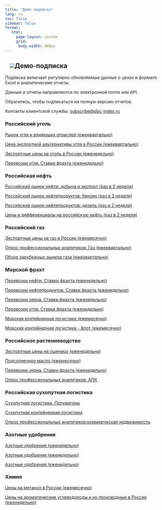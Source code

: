 ```yaml
---
title: "Демо подписка"
lang: ru
toc: false
sidebar: false
format:
   html: 
     page-layout: custom
     grid:
      body-width: 900px
---
```


## ![](../images/icon-subscription.svg)Демо-подписка {.my-custom-class style="margin-left:3%;"}

Подписка включает регулярно обновляемые данные о ценах в формате Excel и аналитические отчеты.

Данные и отчеты направляются по электронной почте или API.

Обратитесь, чтобы подписаться на полную версию отчетов.

Контакты клиентской службы: [subscribe\@pbc-index.ru](mailto:subscribe@pbc-index.ru)

### Российский уголь

[Рынок угля и влияющих отраслей (ежеквартально)](/reports/2023-09%20ЦЦИ%20Квартальный%20отчет%20Рынок%20угля%20и%20влияющие%20отрасли.pdf)

[Цена экспортной альтернативы угля в России (ежеквартально)](reports/2024-02%20PBС%20Quarterly%20Coal%20NB.pdf)

[Экспортные цены на уголь в России (еженедельно)](reports/2024-04-08%20PBC%20Weekly%20Coal.pdf)

[Перевозки угля. Ставки фрахта (еженедельно)](reports/2024-09-17%20ЦЦИ%20Фрахт%20угля.pdf)

### Российская нефть

[Российский рынок нефти: добыча и экспорт (раз в 2 недели)](reports/2024-04-03%20Weekly%20GPB%20Crude%20RU.pdf)

[Российский рынок нефтепродуктов: бензин (раз в 2 недели)](reports/2024-04-11%20PBC%20Weekly%20OilProducts%20Gasoline.pdf)

[Российский рынок нефтепродуктов: дизель (раз в 2 недели)](reports/2024-04-26%20PBC%20Weekly%20OilProducts%20Diesel%20RU.pdf)

[Цены и дифференциалы на российскую нефть (раз в 2 недели)](reports/По%20каким%20ценам%20Россия%20продает%20нефть.pdf)

### Российский газ

[Экспортные цены на газ в России (ежемесячно)](reports/2024-02%20PBC%20Monthly%20Gas.pdf)

[Опрос профессиональных аналитиков: Газ (ежеквартально)](reports/2024-02%20PBC%20Quarterly%20Gas%20Consensus.pdf)

[Обзор зарубежных рынков газа (ежеквартально)](reports/2024-02%20PBC%20Quarterly%20Gas.pdf)

### Морской фрахт

[Перевозки нефти. Ставки фрахта (еженедельно)](/reports/2024-07-17_PBC_Weekly_Crude_Freight.pdf)

[Перевозки нефтепродуктов. Ставки фрахта (еженедельно)](/reports/2024-07-17%20PBC%20Weekly%20OilProduct%20Freight.pdf)

[Перевозки зерна. Ставки фрахта (еженедельно)](reports/2024-07-15%20PBC%20Weekly%20Wheat%20Freight.pdf)

[Перевозки угля. Ставки фрахта (еженедельно)](reports/2024-09-17%20ЦЦИ%20Фрахт%20угля.pdf)

[Морская контейнерная логистика (ежемесячно)](reports/2024-07%20PBC%20Montly%20Container%20Freight.pdf)

[Морская контейнерная логистика - флот (ежемесячно)](/reports/2024-07%20PBC%20Montly%20Container%20Fleet.pdf)

### Российское растениеводство

[Экспортные цены на пшеницу (еженедельно)](reports/2024-07-12%20ЦЦИ%20Пшеница.pdf)

[Подсолнечное масло (ежемесячно)](reports/2024-07%20ЦЦИ%20Подсолнечное%20масло.pdf)

[Перевозки зерна. Ставки фрахта (еженедельно)](reports/2024-07-15%20PBC%20Weekly%20Wheat%20Freight.pdf)

[Опрос профессиональных аналитиков: АПК](reports/2024-02%20GPB%20Quarterly%20Agro%20Consensus.pdf)

### Российская сухопутная логистика

[Сухопутная логистика. Полувагоны](reports/2024-06%20PBC%20Monthly%20Logistics.%20Open%20wagons.pdf)

[Сухопутная контейнерная логистика](reports/2024-07%20PBC%20Monthly%20Logistics.%20Flat%20wagons.pdf)

[Опрос профессиональных аналитиков:коммерческая недвижимость](reports/2024-02%20PBC%20Office%20and%20Warehouse%20Quarterly%20Consensus.pdf)

### Азотные удобрения

[Азотные удобрения (еженедельно)](reports/2024-10-07%20ЦЦИ%20Азотные%20удобрения.pdf)

[Азотные удобрения (еженедельно)](reports/2024-09-30%20ЦЦИ%20Азотные%20удобрения.pdf)

[Азотные удобрения (еженедельно)](reports/2024-09-23%20ЦЦИ%20Азотные%20удобрения.pdf)

### Химия

[Цены на метанол в России (ежемесячно)](reports/2024-06%20PBC%20Monthly%20Methanol.pdf)

[Цены на ароматические углеводороды и их производные в России (еженедельно)](reports/2024-07-18%20PBC%20Weekly%20Aromatics.pdf)
